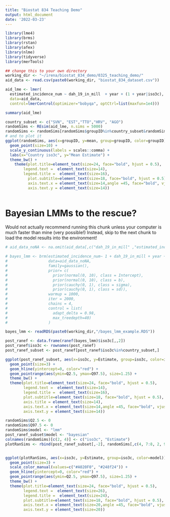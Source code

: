 ```yaml
---
title: "Biostat 834 Teaching Demo"
output: html_document
date: '2022-03-23'
---
```


```r
library(lme4)
library(brms)
library(rstan)
library(afex)
library(nlme)
library(tidyverse)
library(merTools)
```

```r
## change this to your own directory 
working_dir <- "~/irena/biostat_834_demo/0325_teaching_demo/"
aid_data <- read.csv(paste0(working_dir, "biostat_834_dataset.csv"))
```

```r
aid_lme <- lmer(
  estimated_incidence_num ~ dah_19_in_mill  + year + (1 + year|iso3c), 
  data=aid_data,
  control=lmerControl(optimizer="bobyqa", optCtrl=list(maxfun=1e4)))

summary(aid_lme) 
```

```r

country_subset <- c("SVN", "EST","TTO","HRV", "AGO")
randomSims <- REsim(aid_lme, n.sims = 5000)
randomSims <- randomSims[randomSims$groupID%in%country_subset&randomSims$term=="year",]
# and to plot it
ggplot(randomSims, aes(x=groupID, y=mean, group=groupID, color=groupID)) + 
  geom_point(size=10) + 
  scale_y_continuous(labels = scales::comma) + 
  labs(x="Country iso3c", y="Mean Estimate") + 
  theme_bw() + 
    theme(plot.title=element_text(size=24, face="bold", hjust = 0.5), 
        legend.text =  element_text(size=14),
        legend.title =  element_text(size=16),
          plot.subtitle=element_text(size=18, face="bold", hjust = 0.5), axis.title = element_text(size=14),
          axis.text.x = element_text(size=14,angle =45, face="bold", vjust = 1, hjust = 1),
          axis.text.y = element_text(size=14))
  

```
# Bayesian LMMs to the rescue? 

Would not actually recommend running this chunk unless your computer is much faster than mine (very possible!) Instead, skip to the next chunk to load the model results into the environment! 

```r
# aid_data_noNA <- na.omit(aid_data[,c("dah_19_in_mill" ,"estimated_incidence_num", "year", "iso3c")])

# bayes_lmm <- brm(estimated_incidence_num~ 1 + dah_19_in_mill + year + (1 + year|iso3c), 
#                  data=aid_data_noNA,
#                  family=gaussian(),
#                  prior= c(
#                    prior(normal(0, 10), class = Intercept),
#                    prior(normal(0, 10), class = b),
#                    prior(cauchy(0, 1), class = sigma),
#                    prior(cauchy(0, 1), class = sd)),
#                  warmup = 1000, 
#                  iter = 2000, 
#                  chains = 4, 
#                  control = list(
#                    adapt_delta = 0.98, 
#                    max_treedepth=40)
#                  )

```


```r
bayes_lmm <- readRDS(paste0(working_dir,"/bayes_lmm_example.RDS"))
```

```r

post_ranef <- data.frame(ranef(bayes_lmm)$iso3c[,,2])
post_ranef$iso3c <- rownames(post_ranef)
post_ranef_subset <- post_ranef[post_ranef$iso3c%in%country_subset,]

ggplot(post_ranef_subset, aes(x=iso3c, y=Estimate, group=iso3c, color=iso3c)) + 
  geom_point(size=3) + 
  geom_hline(yintercept=0, color="red") + 
  geom_pointrange(aes(ymin=Q2.5, ymax=Q97.5), size=1.25) + 
  theme_bw() + 
  theme(plot.title=element_text(size=24, face="bold", hjust = 0.5), 
        legend.text =  element_text(size=14),
        legend.title =  element_text(size=16),
        plot.subtitle=element_text(size=18, face="bold", hjust = 0.5), 
        axis.title = element_text(size=14),
        axis.text.x = element_text(size=14,angle =45, face="bold", vjust = 1, hjust = 1),
        axis.text.y = element_text(size=14))


```

```r

randomSims$Q2.5 <- 0
randomSims$Q97.5 <- 0
randomSims$model <- "lmm"
post_ranef_subset$model <- "bayesian"
colnames(randomSims)[c(2, 4)] <- c("iso3c", "Estimate")
plotRanSims <- rbind(post_ranef_subset[,-2], randomSims[,c(4, 7:8, 2, 9)])


ggplot(plotRanSims, aes(x=iso3c, y=Estimate, group=iso3c, color=model)) + 
  geom_point(size=3) + 
  scale_color_manual(values=c("#A020F0", "#248f24")) + 
  geom_hline(yintercept=0, color="red") + 
  geom_pointrange(aes(ymin=Q2.5, ymax=Q97.5), size=1.25) + 
  theme_bw() + 
  theme(plot.title=element_text(size=24, face="bold", hjust = 0.5), 
        legend.text =  element_text(size=26),
        legend.title =  element_text(size=24),
        plot.subtitle=element_text(size=18, face="bold", hjust = 0.5), axis.title = element_text(size=14),
        axis.text.x = element_text(size=20,angle =45, face="bold", vjust = 1, hjust = 1),
        axis.text.y = element_text(size=20))

```

